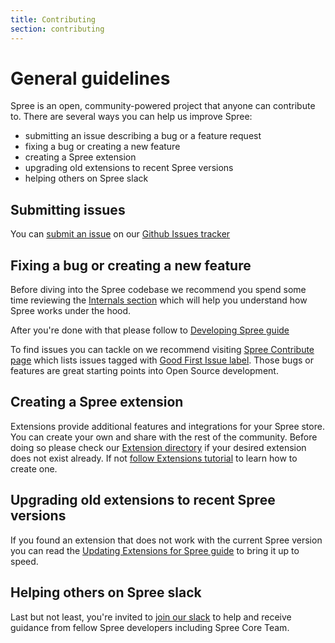 ```yaml
---
title: Contributing
section: contributing
---
```


# General guidelines

Spree is an open, community-powered project that anyone can contribute to. There are several ways you can help us improve Spree:

* submitting an issue describing a bug or a feature request
* fixing a bug or creating a new feature
* creating a Spree extension
* upgrading old extensions to recent Spree versions
* helping others on Spree slack

## Submitting issues

You can [submit an issue](https://github.com/spree/spree/issues/new/choose) on our [Github Issues tracker](https://github.com/spree/spree/issues)

## Fixing a bug or creating a new feature

Before diving into the Spree codebase we recommend you spend some time reviewing the [Internals section](../internals/stores.md) which will help you understand how Spree works under the hood.

After you're done with that please follow to [Developing Spree guide](developing_spree.md)

To find issues you can tackle on we recommend visiting [Spree Contribute page](https://github.com/spree/spree/contribute) which lists issues tagged with [Good First Issue label](https://github.com/spree/spree/issues?q=is%3Aopen+is%3Aissue+label%3A%22Good+First+Issue%22). Those bugs or features are great starting points into Open Source development.

## Creating a Spree extension

Extensions provide additional features and integrations for your Spree store. You can create your own and share with the rest of the community. Before doing so please check our [Extension directory](../extensions/extensions.md) if your desired extension does not exist already. If not [follow Extensions tutorial](../extensions/extensions_tutorial.md) to learn how to create one.

## Upgrading old extensions to recent Spree versions

If you found an extension that does not work with the current Spree version you can read the [Updating Extensions for Spree guide](upgrading_extensions.md) to bring it up to speed.

## Helping others on Spree slack

Last but not least, you're invited to [join our slack](http://slack.spreecommerce.org) to help and receive guidance from fellow Spree developers including Spree Core Team.

